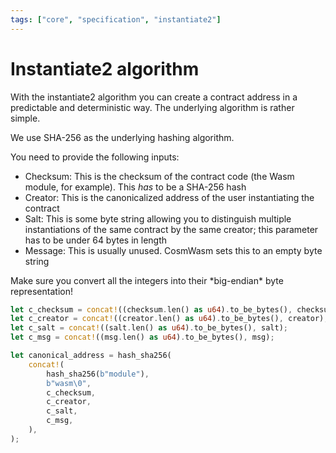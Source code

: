 ```yaml
---
tags: ["core", "specification", "instantiate2"]
---
```



# Instantiate2 algorithm

With the instantiate2 algorithm you can create a contract address in a predictable and deterministic
way. The underlying algorithm is rather simple.

We use SHA-256 as the underlying hashing algorithm.

You need to provide the following inputs:

- Checksum: This is the checksum of the contract code (the Wasm module, for example). This _has_ to
  be a SHA-256 hash
- Creator: This is the canonicalized address of the user instantiating the contract
- Salt: This is some byte string allowing you to distinguish multiple instantiations of the same
  contract by the same creator; this parameter has to be under 64 bytes in length
- Message: This is usually unused. CosmWasm sets this to an empty byte string

<Callout>
  Make sure you convert all the integers into their *big-endian* byte representation!
</Callout>

```rust filename="instantiate2.rs" template="instantiate-spec"
let c_checksum = concat!((checksum.len() as u64).to_be_bytes(), checksum);
let c_creator = concat!((creator.len() as u64).to_be_bytes(), creator);
let c_salt = concat!((salt.len() as u64).to_be_bytes(), salt);
let c_msg = concat!((msg.len() as u64).to_be_bytes(), msg);

let canonical_address = hash_sha256(
    concat!(
        hash_sha256(b"module"),
        b"wasm\0",
        c_checksum,
        c_creator,
        c_salt,
        c_msg,
    ),
);
```
